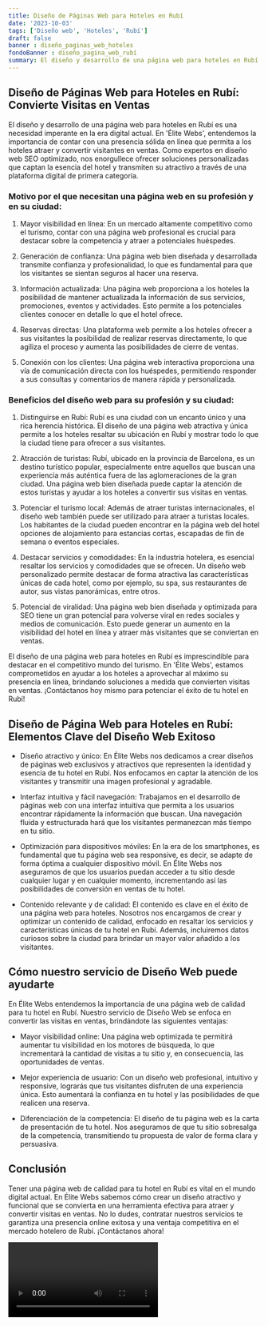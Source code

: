 ```yaml
---
title: Diseño de Páginas Web para Hoteles en Rubí
date: '2023-10-03'
tags: ['Diseño web', 'Hoteles', 'Rubí']
draft: false
banner : diseño_paginas_web_hoteles
fondoBanner : diseño_pagina_web_rubí
summary: El diseño y desarrollo de una página web para hoteles en Rubí es una necesidad imperante en la era digital actual. En 'Élite Webs', entendemos la importancia de contar con una presencia sólida en línea que permita a los hoteles atraer y convertir visitantes en ventas. Como expertos en diseño web SEO optimizado, nos enorgullece ofrecer soluciones personalizadas que captan la esencia del hotel y transmiten su atractivo a través de una plataforma digital de primera categoría.
---
```


## Diseño de Páginas Web para Hoteles en Rubí: Convierte Visitas en Ventas

El diseño y desarrollo de una página web para hoteles en Rubí es una necesidad imperante en la era digital actual. En 'Élite Webs', entendemos la importancia de contar con una presencia sólida en línea que permita a los hoteles atraer y convertir visitantes en ventas. Como expertos en diseño web SEO optimizado, nos enorgullece ofrecer soluciones personalizadas que captan la esencia del hotel y transmiten su atractivo a través de una plataforma digital de primera categoría.

### Motivo por el que necesitan una página web en su profesión y en su ciudad:

1. Mayor visibilidad en línea: En un mercado altamente competitivo como el turismo, contar con una página web profesional es crucial para destacar sobre la competencia y atraer a potenciales huéspedes.

2. Generación de confianza: Una página web bien diseñada y desarrollada transmite confianza y profesionalidad, lo que es fundamental para que los visitantes se sientan seguros al hacer una reserva.

3. Información actualizada: Una página web proporciona a los hoteles la posibilidad de mantener actualizada la información de sus servicios, promociones, eventos y actividades. Esto permite a los potenciales clientes conocer en detalle lo que el hotel ofrece.

4. Reservas directas: Una plataforma web permite a los hoteles ofrecer a sus visitantes la posibilidad de realizar reservas directamente, lo que agiliza el proceso y aumenta las posibilidades de cierre de ventas.

5. Conexión con los clientes: Una página web interactiva proporciona una vía de comunicación directa con los huéspedes, permitiendo responder a sus consultas y comentarios de manera rápida y personalizada.

### Beneficios del diseño web para su profesión y su ciudad:

1. Distinguirse en Rubí: Rubí es una ciudad con un encanto único y una rica herencia histórica. El diseño de una página web atractiva y única permite a los hoteles resaltar su ubicación en Rubí y mostrar todo lo que la ciudad tiene para ofrecer a sus visitantes.

2. Atracción de turistas: Rubí, ubicado en la provincia de Barcelona, es un destino turístico popular, especialmente entre aquellos que buscan una experiencia más auténtica fuera de las aglomeraciones de la gran ciudad. Una página web bien diseñada puede captar la atención de estos turistas y ayudar a los hoteles a convertir sus visitas en ventas.

3. Potenciar el turismo local: Además de atraer turistas internacionales, el diseño web también puede ser utilizado para atraer a turistas locales. Los habitantes de la ciudad pueden encontrar en la página web del hotel opciones de alojamiento para estancias cortas, escapadas de fin de semana o eventos especiales.

4. Destacar servicios y comodidades: En la industria hotelera, es esencial resaltar los servicios y comodidades que se ofrecen. Un diseño web personalizado permite destacar de forma atractiva las características únicas de cada hotel, como por ejemplo, su spa, sus restaurantes de autor, sus vistas panorámicas, entre otros.

5. Potencial de viralidad: Una página web bien diseñada y optimizada para SEO tiene un gran potencial para volverse viral en redes sociales y medios de comunicación. Esto puede generar un aumento en la visibilidad del hotel en línea y atraer más visitantes que se conviertan en ventas.

El diseño de una página web para hoteles en Rubí es imprescindible para destacar en el competitivo mundo del turismo. En 'Élite Webs', estamos comprometidos en ayudar a los hoteles a aprovechar al máximo su presencia en línea, brindando soluciones a medida que convierten visitas en ventas. ¡Contáctanos hoy mismo para potenciar el éxito de tu hotel en Rubí!

<GifSeo />

<Cta />

## Diseño de Página Web para Hoteles en Rubí: Elementos Clave del Diseño Web Exitoso

- Diseño atractivo y único: En Élite Webs nos dedicamos a crear diseños de páginas web exclusivos y atractivos que representen la identidad y esencia de tu hotel en Rubí. Nos enfocamos en captar la atención de los visitantes y transmitir una imagen profesional y agradable.

- Interfaz intuitiva y fácil navegación: Trabajamos en el desarrollo de páginas web con una interfaz intuitiva que permita a los usuarios encontrar rápidamente la información que buscan. Una navegación fluida y estructurada hará que los visitantes permanezcan más tiempo en tu sitio.

- Optimización para dispositivos móviles: En la era de los smartphones, es fundamental que tu página web sea responsive, es decir, se adapte de forma óptima a cualquier dispositivo móvil. En Élite Webs nos aseguramos de que los usuarios puedan acceder a tu sitio desde cualquier lugar y en cualquier momento, incrementando así las posibilidades de conversión en ventas de tu hotel.

- Contenido relevante y de calidad: El contenido es clave en el éxito de una página web para hoteles. Nosotros nos encargamos de crear y optimizar un contenido de calidad, enfocado en resaltar los servicios y características únicas de tu hotel en Rubí. Además, incluiremos datos curiosos sobre la ciudad para brindar un mayor valor añadido a los visitantes.

## Cómo nuestro servicio de Diseño Web puede ayudarte

En Élite Webs entendemos la importancia de una página web de calidad para tu hotel en Rubí. Nuestro servicio de Diseño Web se enfoca en convertir las visitas en ventas, brindándote las siguientes ventajas:

- Mayor visibilidad online: Una página web optimizada te permitirá aumentar tu visibilidad en los motores de búsqueda, lo que incrementará la cantidad de visitas a tu sitio y, en consecuencia, las oportunidades de ventas.

- Mejor experiencia de usuario: Con un diseño web profesional, intuitivo y responsive, lograrás que tus visitantes disfruten de una experiencia única. Esto aumentará la confianza en tu hotel y las posibilidades de que realicen una reserva.

- Diferenciación de la competencia: El diseño de tu página web es la carta de presentación de tu hotel. Nos aseguramos de que tu sitio sobresalga de la competencia, transmitiendo tu propuesta de valor de forma clara y persuasiva.

## Conclusión

Tener una página web de calidad para tu hotel en Rubí es vital en el mundo digital actual. En Élite Webs sabemos cómo crear un diseño atractivo y funcional que se convierta en una herramienta efectiva para atraer y convertir visitas en ventas. No lo dudes, contratar nuestros servicios te garantiza una presencia online exitosa y una ventaja competitiva en el mercado hotelero de Rubí. ¡Contáctanos ahora!

<Video />

<CtaBot job='Hoteles' city='Rubí'/>

<Gmaps query='Rubí+españa+maps' />